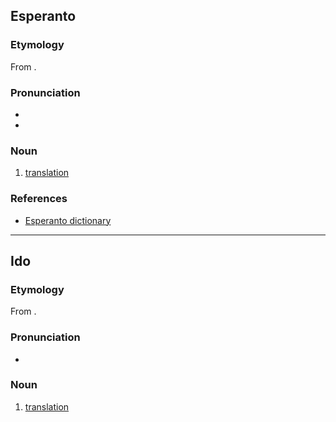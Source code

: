 ==Esperanto==

===Etymology===
From {{af|eo|traduki|t1=to translate|-o}}.

===Pronunciation===
* {{IPA|/traˈduko/|lang=eo}}
* {{rhymes|uko|lang=eo}}

===Noun===
{{eo-head}}

# [[translation]]

===References===
* [http://dictionaries.travlang.com/esperanto.html Esperanto dictionary]

----

==Ido==

===Etymology===
From {{der|io|eo|traduko}}.

===Pronunciation===
* {{io-IPA}}

===Noun===
{{io-noun|traduk}}

# [[translation]]